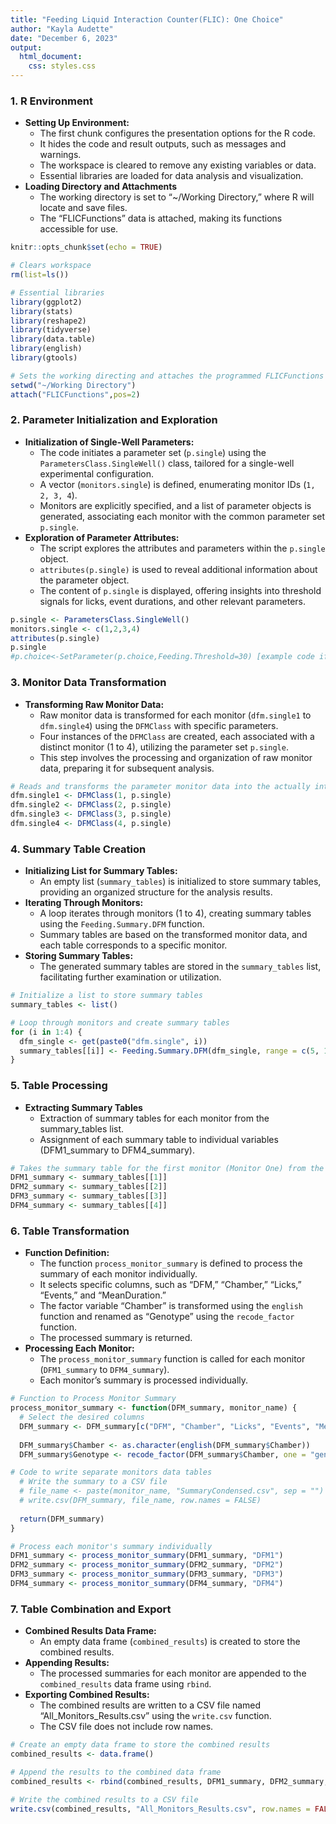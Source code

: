 ```yaml
---
title: "Feeding Liquid Interaction Counter(FLIC): One Choice"
author: "Kayla Audette"
date: "December 6, 2023"
output:
  html_document:
    css: styles.css
---
```


### 1. R Environment

- **Setting Up Environment:**
  - The first chunk configures the presentation options for the R code.
  - It hides the code and result outputs, such as messages and warnings.
  - The workspace is cleared to remove any existing variables or data.
  - Essential libraries are loaded for data analysis and visualization.
  
- **Loading Directory and Attachments**
  - The working directory is set to "~/Working Directory," where R will locate and save files.
  - The "FLICFunctions" data is attached, making its functions accessible for use.

```r
knitr::opts_chunk$set(echo = TRUE)

# Clears workspace
rm(list=ls())

# Essential libraries
library(ggplot2)
library(stats)
library(reshape2)
library(tidyverse)
library(data.table)
library(english)
library(gtools)

# Sets the working directing and attaches the programmed FLICFunctions
setwd("~/Working Directory")
attach("FLICFunctions",pos=2)
```


### 2. Parameter Initialization and Exploration

- **Initialization of Single-Well Parameters:**
  - The code initiates a parameter set (`p.single`) using the `ParametersClass.SingleWell()` class, tailored for a single-well experimental configuration.
  - A vector (`monitors.single`) is defined, enumerating monitor IDs (`1, 2, 3, 4`).
  - Monitors are explicitly specified, and a list of parameter objects is generated, associating each monitor with the common parameter set `p.single`.

- **Exploration of Parameter Attributes:**
  - The script explores the attributes and parameters within the `p.single` object.
  - `attributes(p.single)` is used to reveal additional information about the parameter object.
  - The content of `p.single` is displayed, offering insights into threshold signals for licks, event durations, and other relevant parameters.
  
```r
p.single <- ParametersClass.SingleWell()
monitors.single <- c(1,2,3,4)
attributes(p.single)
p.single
#p.choice<-SetParameter(p.choice,Feeding.Threshold=30) [example code if you want to alter any of the parameters]
```


### 3. Monitor Data Transformation

- **Transforming Raw Monitor Data:**
  - Raw monitor data is transformed for each monitor (`dfm.single1` to `dfm.single4`) using the `DFMClass` with specific parameters.
  - Four instances of the `DFMClass` are created, each associated with a distinct monitor (1 to 4), utilizing the parameter set `p.single`.
  - This step involves the processing and organization of raw monitor data, preparing it for subsequent analysis.
  
```r
# Reads and transforms the parameter monitor data into the actually intended variable based on what was chosen (i.e licks, events, event duration etc.)
dfm.single1 <- DFMClass(1, p.single)
dfm.single2 <- DFMClass(2, p.single)
dfm.single3 <- DFMClass(3, p.single)
dfm.single4 <- DFMClass(4, p.single)
```

 
### 4. Summary Table Creation

- **Initializing List for Summary Tables:**
  - An empty list (`summary_tables`) is initialized to store summary tables, providing an organized structure for the analysis results.

- **Iterating Through Monitors:**
  - A loop iterates through monitors (1 to 4), creating summary tables using the `Feeding.Summary.DFM` function.
  - Summary tables are based on the transformed monitor data, and each table corresponds to a specific monitor.

- **Storing Summary Tables:**
  - The generated summary tables are stored in the `summary_tables` list, facilitating further examination or utilization.
  
```r
# Initialize a list to store summary tables
summary_tables <- list()

# Loop through monitors and create summary tables
for (i in 1:4) {
  dfm_single <- get(paste0("dfm.single", i))
  summary_tables[[i]] <- Feeding.Summary.DFM(dfm_single, range = c(5, 180), TransformLicks = FALSE)
}
```


### 5. Table Processing

- **Extracting Summary Tables**
  - Extraction of summary tables for each monitor from the summary_tables list.
  - Assignment of each summary table to individual variables (DFM1_summary to DFM4_summary).
 
```r
# Takes the summary table for the first monitor (Monitor One) from the summary_tables list and assigns it to a new variable named DFM1_summary.
DFM1_summary <- summary_tables[[1]]
DFM2_summary <- summary_tables[[2]]
DFM3_summary <- summary_tables[[3]]
DFM4_summary <- summary_tables[[4]]
```


### 6. Table Transformation

- **Function Definition:** 
  - The function `process_monitor_summary` is defined to process the summary of each monitor individually.
  - It selects specific columns, such as "DFM," "Chamber," "Licks," "Events," and "MeanDuration."
  - The factor variable "Chamber" is transformed using the `english` function and renamed as "Genotype" using the `recode_factor` function.
  - The processed summary is returned.

- **Processing Each Monitor:**
  - The `process_monitor_summary` function is called for each monitor (`DFM1_summary` to `DFM4_summary`).
  - Each monitor's summary is processed individually.

```r
# Function to Process Monitor Summary
process_monitor_summary <- function(DFM_summary, monitor_name) {
  # Select the desired columns
  DFM_summary <- DFM_summary[c("DFM", "Chamber", "Licks", "Events", "MeanDuration")]
 
  DFM_summary$Chamber <- as.character(english(DFM_summary$Chamber))
  DFM_summary$Genotype <- recode_factor(DFM_summary$Chamber, one = "genotype", two = "genotype", three = "genotype", four = "genotype", five = "genotype", six = "genotype", seven = "genotype", eight = "genotype", nine = "genotype", ten = "genotype", eleven = "genotype", twelve = "genotype")

# Code to write separate monitors data tables
  # Write the summary to a CSV file
  # file_name <- paste(monitor_name, "SummaryCondensed.csv", sep = "")
  # write.csv(DFM_summary, file_name, row.names = FALSE)
  
  return(DFM_summary)
}

# Process each monitor's summary individually
DFM1_summary <- process_monitor_summary(DFM1_summary, "DFM1")
DFM2_summary <- process_monitor_summary(DFM2_summary, "DFM2")
DFM3_summary <- process_monitor_summary(DFM3_summary, "DFM3")
DFM4_summary <- process_monitor_summary(DFM4_summary, "DFM4")
```


### 7. Table Combination and Export

- **Combined Results Data Frame:**
  - An empty data frame (`combined_results`) is created to store the combined results.

- **Appending Results:**
  - The processed summaries for each monitor are appended to the `combined_results` data frame using `rbind`.

- **Exporting Combined Results:**
  - The combined results are written to a CSV file named "All_Monitors_Results.csv" using the `write.csv` function.
  - The CSV file does not include row names.

```r
# Create an empty data frame to store the combined results
combined_results <- data.frame()

# Append the results to the combined data frame
combined_results <- rbind(combined_results, DFM1_summary, DFM2_summary, DFM3_summary, DFM4_summary)

# Write the combined results to a CSV file
write.csv(combined_results, "All_Monitors_Results.csv", row.names = FALSE)
```

